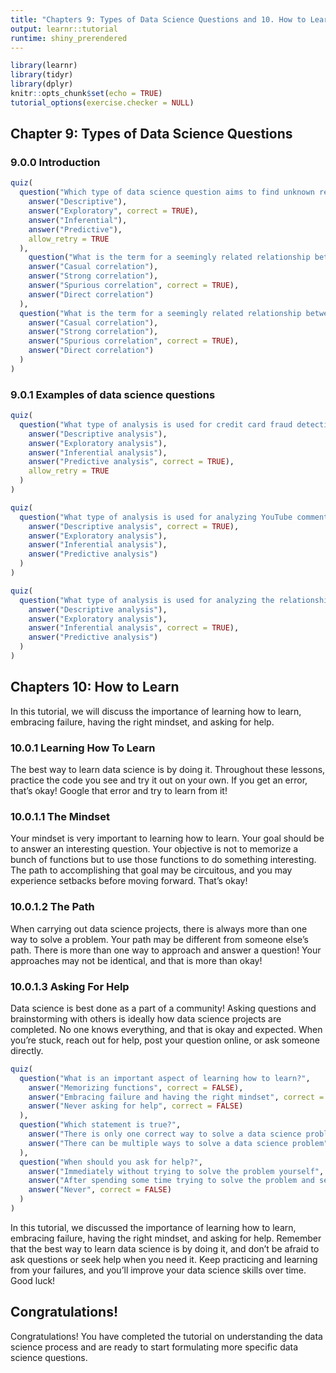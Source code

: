 ```yaml
---
title: "Chapters 9: Types of Data Science Questions and 10. How to Learn"
output: learnr::tutorial
runtime: shiny_prerendered
---
```


```r
library(learnr)
library(tidyr)
library(dplyr)
knitr::opts_chunk$set(echo = TRUE)
tutorial_options(exercise.checker = NULL)
```


## Chapter 9: Types of Data Science Questions

### 9.0.0 Introduction

```r
quiz(
  question("Which type of data science question aims to find unknown relationships between different variables?",
    answer("Descriptive"),
    answer("Exploratory", correct = TRUE),
    answer("Inferential"),
    answer("Predictive"),
    allow_retry = TRUE
  ),
    question("What is the term for a seemingly related relationship between two variables that are not actually causally related?",
    answer("Casual correlation"),
    answer("Strong correlation"),
    answer("Spurious correlation", correct = TRUE),
    answer("Direct correlation")
  ),
  question("What is the term for a seemingly related relationship between two variables that are not actually causally related?",
    answer("Casual correlation"),
    answer("Strong correlation"),
    answer("Spurious correlation", correct = TRUE),
    answer("Direct correlation")
  )
)
```


### 9.0.1 Examples of data science questions

```r
quiz(
  question("What type of analysis is used for credit card fraud detection?",
    answer("Descriptive analysis"),
    answer("Exploratory analysis"),
    answer("Inferential analysis"),
    answer("Predictive analysis", correct = TRUE),
    allow_retry = TRUE
  )
)
```


```r
quiz(
  question("What type of analysis is used for analyzing YouTube comments?",
    answer("Descriptive analysis", correct = TRUE),
    answer("Exploratory analysis"),
    answer("Inferential analysis"),
    answer("Predictive analysis")
  )
)
```


```r
quiz(
  question("What type of analysis is used for analyzing the relationship between watching Sesame Street and children's test scores?",
    answer("Descriptive analysis"),
    answer("Exploratory analysis"),
    answer("Inferential analysis", correct = TRUE),
    answer("Predictive analysis")
  )
)
```

## Chapters 10: How to Learn

In this tutorial, we will discuss the importance of learning how to learn, embracing failure, having the right mindset, and asking for help.

### 10.0.1 Learning How To Learn

The best way to learn data science is by doing it. Throughout these lessons, practice the code you see and try it out on your own. If you get an error, that's okay! Google that error and try to learn from it!

### 10.0.1.1 The Mindset

Your mindset is very important to learning how to learn. Your goal should be to answer an interesting question. Your objective is not to memorize a bunch of functions but to use those functions to do something interesting. The path to accomplishing that goal may be circuitous, and you may experience setbacks before moving forward. That's okay!


### 10.0.1.2 The Path

When carrying out data science projects, there is always more than one way to solve a problem. Your path may be different from someone else's path. There is more than one way to approach and answer a question! Your approaches may not be identical, and that is more than okay!


### 10.0.1.3 Asking For Help

Data science is best done as a part of a community! Asking questions and brainstorming with others is ideally how data science projects are completed. No one knows everything, and that is okay and expected. When you're stuck, reach out for help, post your question online, or ask someone directly.


```r
quiz(
  question("What is an important aspect of learning how to learn?",
    answer("Memorizing functions", correct = FALSE),
    answer("Embracing failure and having the right mindset", correct = TRUE),
    answer("Never asking for help", correct = FALSE)
  ),
  question("Which statement is true?",
    answer("There is only one correct way to solve a data science problem", correct = FALSE),
    answer("There can be multiple ways to solve a data science problem", correct = TRUE)
  ),
  question("When should you ask for help?",
    answer("Immediately without trying to solve the problem yourself", correct = FALSE),
    answer("After spending some time trying to solve the problem and searching online for a solution", correct = TRUE),
    answer("Never", correct = FALSE)
  )
)
```

In this tutorial, we discussed the importance of learning how to learn, embracing failure, having the right mindset, and asking for help. Remember that the best way to learn data science is by doing it, and don't be afraid to ask questions or seek help when you need it. Keep practicing and learning from your failures, and you'll improve your data science skills over time. Good luck!


## Congratulations!

Congratulations! You have completed the tutorial on understanding the data science process and are ready to start formulating more specific data science questions.
